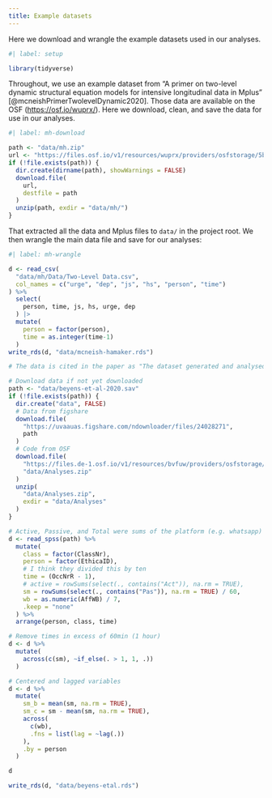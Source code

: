 ```yaml
---
title: Example datasets
---
```


Here we download and wrangle the example datasets used in our analyses.

```r
#| label: setup

library(tidyverse)
```

Throughout, we use an example dataset from "A primer on two-level dynamic structural equation models for intensive longitudinal data in Mplus" [@mcneishPrimerTwolevelDynamic2020]. Those data are available on the OSF (<https://osf.io/wuprx/>). Here we download, clean, and save the data for use in our analyses.

```r
#| label: mh-download

path <- "data/mh.zip"
url <- "https://files.osf.io/v1/resources/wuprx/providers/osfstorage/5bfc839601593f0016774697/?zip="
if (!file.exists(path)) {
  dir.create(dirname(path), showWarnings = FALSE)
  download.file(
    url,
    destfile = path
  )
  unzip(path, exdir = "data/mh/")
}
```

That extracted all the data and Mplus files to `data/` in the project root. We then wrangle the main data file and save for our analyses:

```r
#| label: mh-wrangle

d <- read_csv(
  "data/mh/Data/Two-Level Data.csv", 
  col_names = c("urge", "dep", "js", "hs", "person", "time")
) %>% 
  select(
    person, time, js, hs, urge, dep
  ) |> 
  mutate(
    person = factor(person),
    time = as.integer(time-1)
  )
write_rds(d, "data/mcneish-hamaker.rds")
```

```r
# The data is cited in the paper as "The dataset generated and analysed during the current study is available in Figshare." (https://uvaauas.figshare.com/articles/dataset/Dataset_belonging_to_Beyens_et_al_2020_The_effect_of_social_media_on_well-being_differs_from_adolescent_to_adolescent/12497990)

# Download data if not yet downloaded
path <- "data/beyens-et-al-2020.sav"
if (!file.exists(path)) {
  dir.create("data", FALSE)
  # Data from figshare
  download.file(
    "https://uvaauas.figshare.com/ndownloader/files/24028271", 
    path
  )
  # Code from OSF
  download.file(
    "https://files.de-1.osf.io/v1/resources/bvfuw/providers/osfstorage/5df9effa64e19d000d0f51da/?zip=",
    "data/Analyses.zip"
  )
  unzip(
    "data/Analyses.zip",
    exdir = "data/Analyses"
  )
}

# Active, Passive, and Total were sums of the platform (e.g. whatsapp) times
d <- read_spss(path) %>% 
  mutate(
    class = factor(ClassNr),
    person = factor(EthicaID),
    # I think they divided this by ten
    time = (OccNrR - 1),
    # active = rowSums(select(., contains("Act")), na.rm = TRUE),
    sm = rowSums(select(., contains("Pas")), na.rm = TRUE) / 60,
    wb = as.numeric(AffWB) / 7, 
    .keep = "none"
  ) %>% 
  arrange(person, class, time)

# Remove times in excess of 60min (1 hour)
d <- d %>% 
  mutate(
    across(c(sm), ~if_else(. > 1, 1, .))
  )

# Centered and lagged variables
d <- d %>% 
  mutate(
    sm_b = mean(sm, na.rm = TRUE),
    sm_c = sm - mean(sm, na.rm = TRUE),
    across(
      c(wb),
      .fns = list(lag = ~lag(.))
    ),
    .by = person
  )

d

write_rds(d, "data/beyens-etal.rds")
```
